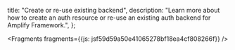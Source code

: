  title: "Create or re-use existing backend",
  description: "Learn more about how to create an auth resource or re-use an existing auth backend for Amplify Framework.",
};






<Fragments fragments={{js: jsf59d59a50e41065278bf18ea4cf808266f}} />
